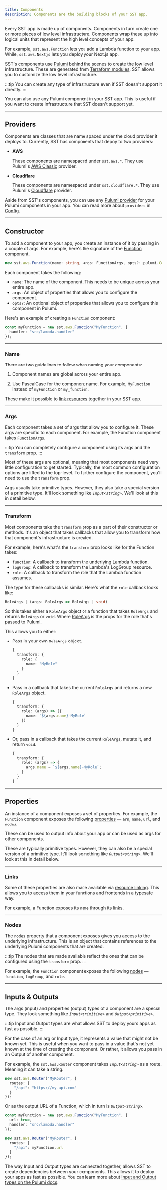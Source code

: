 ```yaml
---
title: Components
description: Components are the building blocks of your SST app.
---
```


Every SST app is made up of components. Components in turn create one or more pieces of low level infrastructure. Components wrap these up into logical units that represent the high level concepts of your app.

For example, `sst.aws.Function` lets you add a Lambda function to your app. While, `sst.aws.Nextjs` lets you deploy your Next.js app.

SST's components use [Pulumi](https://www.pulumi.com/docs/concepts/resources/components/) behind the scenes to create the low level infrastructure. These are generated from [Terraform modules](https://developer.hashicorp.com/terraform). SST allows you to customize the low level infrastructure.

:::tip
You can create any type of infrastructure even if SST doesn't support it directly.
:::

You can also use any Pulumi component in your SST app. This is useful if you want to create infrastructure that SST doesn't support yet.

---

## Providers

Components are classes that are name spaced under the cloud provider it deploys to. Currently, SST has components that depoy to two providers:

- **AWS**

  These components are namespaced under `sst.aws.*`. They use Pulumi's [AWS Classic](https://www.pulumi.com/registry/packages/aws/) provider.

- **Cloudflare**

  These components are namespaced under `sst.cloudflare.*`. They use Pulumi's [Cloudflare](https://www.pulumi.com/registry/packages/cloudflare/) provider.

Aside from SST's components, you can use any [Pulumi provider](https://www.pulumi.com/registry/) for your Pulumi components in your app. You can read more about `providers` in [Config](/docs/reference/config/).

---

## Constructor

To add a component to your app, you create an instance of it by passing in a couple of args. For example, here's the signature of the [Function](/docs/component/aws/function) component.

```ts
new sst.aws.Function(name: string, args: FunctionArgs, opts?: pulumi.ComponentResourceOptions)
```

Each component takes the following:

- `name`: The name of the component. This needs to be unique across your entire app.
- `args`: An object of properties that allows you to configure the component.
- `opts?`: An optional object of properties that allows you to configure this component in Pulumi.

Here's an example of creating a `Function` component:

```ts
const myFunction = new sst.aws.Function("MyFunction", {
  handler: "src/lambda.handler"
});
```

---

### Name

There are two guidelines to follow when naming your components:

1. Component names are global across your entire app.

2. Use PascalCase for the component name. For example, `MyFunction` instead of `myFunction` or `my_function`.

These make it possible to [link resources](/docs/linking/) together in your SST app.

---

### Args

Each component takes a set of args that allow you to configure it. These args are specific to each component. For example, the Function component takes [`FunctionArgs`](/docs/component/aws/function#functionargs).

:::tip
You can completely configure a component using its args and the `transform` prop.
:::

Most of these args are optional, meaning that most components need very little configuration to get started. Typically, the most common configuration options are lifted to the top-level. To further configure the component, you'll need to use the `transform` prop.

Args usually take primitive types. However, they also take a special version of a primitive type. It'll look something like _`Input<string>`_. We'll look at this in detail below.

---

### Transform

Most components take the `transform` prop as a part of their constructor or methods. It's an object that takes callbacks that allow you to transform how that component's infrastructure is created.

For example, here's what's the `transform` prop looks like for the [Function](/docs/component/aws/function#transform) takes:

- `function`: A callback to transform the underlying Lambda function.
- `logGroup`: A callback to transform the Lambda's LogGroup resource.
- `role`: A callback to transform the role that the Lambda function assumes.

The type for these callbacks is similar. Here's what the `role` callback looks like:

```ts
RoleArgs | (args: RoleArgs => RoleArgs | void)
```

So this takes either a `RoleArgs` object or a function that takes `RoleArgs` and returns `RoleArgs` or `void`. Where [RoleArgs](https://www.pulumi.com/registry/packages/aws/api-docs/iam/role/#inputs) is the props for the role that's passed to Pulumi.

This allows you to either:

- Pass in your own `RoleArgs` object.

  ```ts
  {
    transform: {
      role: {
        name: "MyRole"
      }
    }
  }
  ```

- Pass in a callback that takes the current `RoleArgs` and returns a new `RoleArgs` object.

  ```ts
  {
    transform: {
      role: (args) => ({
        name: `${args.name}-MyRole`
      })
    }
  }
  ```

- Or, pass in a callback that takes the current `RoleArgs`, mutate it, and return `void`.

  ```ts
  {
    transform: {
      role: (args) => {
        args.name = `${args.name}-MyRole`;
      }
    }
  }
  ```

---

## Properties

An instance of a component exposes a set of properties. For example, the `Function` component exposes the following [properties](/docs/component/aws/function#properties) — `arn`, `name`, `url`, and `nodes`.

These can be used to output info about your app or can be used as args for other components.

These are typically primitive types. However, they can also be a special version of a primitive type. It'll look something like _`Output<string>`_. We'll look at this in detail below.

---

### Links

Some of these properties are also made available via [resource linking](/docs/linking/). This allows you to access them in your functions and frontends in a typesafe way.

For example, a Function exposes its `name` through its [links](/docs/component/aws/bucket/#links).

---

### Nodes

The `nodes` property that a component exposes gives you access to the underlying infrastructure. This is an object that contains references to the underlying Pulumi components that are created.

:::tip
The nodes that are made available reflect the ones that can be configured using the `transform` prop.
:::

For example, the `Function` component exposes the following [nodes](/docs/component/aws/function#nodes) — `function`, `logGroup`, and `role`.

---

## Inputs & Outputs

The args (input) and properties (output) types of a component are a special type. They look something like _`Input<primitive>`_ and _`Output<primitive>`_.

:::tip
Input and Output types are what allows SST to deploy yours apps as fast as possible.
:::

For the case of an arg or Input type, it represents a value that might not be known yet. This is useful when you want to pass in a value that's not yet known at the time of creating the component. Or rather, it allows you pass in an Output of another component.

For example, the `sst.aws.Router` component takes _`Input<string>`_ as a route. Meaning it can take a string.

```ts {3}
new sst.aws.Router("MyRouter", {
  routes: {
    "/api": "https://my-api.com"
  }
});
```

Or as the output URL of a Function, which in turn is _`Output<string>`_.

```ts {8}
const myFunction = new sst.aws.Function("MyFunction", {
  url: true,
  handler: "src/lambda.handler"
});

new sst.aws.Router("MyRouter", {
  routes: {
    "/api": myFunction.url
  }
});
```

The way Input and Output types are connected together, allows SST to create dependencies between your components. This allows it to deploy your apps as fast as possible. You can learn more about [Input and Output types on the Pulumi docs](https://www.pulumi.com/docs/concepts/inputs-outputs/).
